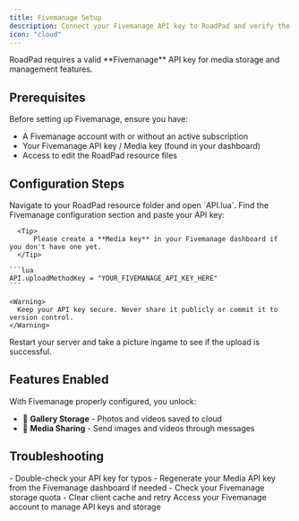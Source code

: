 ```yaml
---
title: Fivemanage Setup
description: Connect your Fivemanage API key to RoadPad and verify the integration
icon: "cloud"
---
```


<Info>
  RoadPad requires a valid **Fivemanage** API key for media storage and management features.
</Info>

## Prerequisites

Before setting up Fivemanage, ensure you have:
- A Fivemanage account with or without an active subscription
- Your Fivemanage API key / Media key (found in your dashboard)
- Access to edit the RoadPad resource files

## Configuration Steps

<Steps>
  <Step title="Locate API Configuration">
    Navigate to your RoadPad resource folder and open `API.lua`.
  </Step>

  <Step title="Insert API Key">
    Find the Fivemanage configuration section and paste your API key:

      <Tip>
          Please create a **Media key** in your Fivemanage dashboard if you don't have one yet.
      </Tip>

    ```lua
    API.uploadMethodKey = "YOUR_FIVEMANAGE_API_KEY_HERE"
    ```

    <Warning>
      Keep your API key secure. Never share it publicly or commit it to version control.
    </Warning>
  </Step>

  <Step title="Verify Integration">
    Restart your server and take a picture ingame to see if the upload is successful.
  </Step>
</Steps>

## Features Enabled

With Fivemanage properly configured, you unlock:
- 📸 **Gallery Storage** - Photos and videos saved to cloud
- 📱 **Media Sharing** - Send images and videos through messages

## Troubleshooting

<AccordionGroup>
  <Accordion title="API Key Invalid Error" icon="alert-triangle">
    - Double-check your API key for typos
    - Regenerate your Media API key from the Fivemanage dashboard if needed
  </Accordion>

  <Accordion title="Media Not Saving" icon="image">
    - Check your Fivemanage storage quota
    - Clear client cache and retry
  </Accordion>
</AccordionGroup>

<Card title="Fivemanage Dashboard" href="https://fivemanage.com/dashboard" icon="external-link">
  Access your Fivemanage account to manage API keys and storage
</Card>
